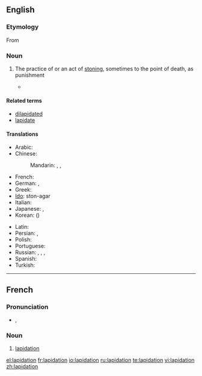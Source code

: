 ==English==

===Etymology===
From {{etyl|la}} {{term|lapis||stone}}

===Noun===
{{en-noun}}

# {{legal}} The practice of or an act of [[stoning]], sometimes to the point of death, as punishment
#*{{quote-news|title=International Women’s Day, another day of repression for women|work=亚州新闻 |date=Mar 6|year=2007|passage=The five women on trial were almost all activists for the full repeal (not just a moratorium) of '''lapidation''', ie stoning, from Iran’s law books.}}

====Related terms====
* [[dilapidated]]
* [[lapidate]]

====Translations====
{{trans-top|act of stoning, sometimes to the point of death}}
* Arabic: {{t|ar|رجم|m|tr=rajm|sc=Arab}}
* Chinese:
*: Mandarin: {{t|zh|石刑|tr=shíxíng|sc=Hani}}, {{t|zh|投石刑|tr=tóushíxíng|sc=Hani}}, {{t|zh|投石|tr=tóushí|sc=Hani}}
* French: {{t+|fr|lapidation|f}}
* German: {{t+|de|Steinigung|f}}, {{qualifier|from Arabic}} {{t|de|Radschm|m}}
* Greek: {{t|el|λιθοβολισμός|m|tr=lithobolismós|sc=Grek}}
* [[Ido]]: ston-agar
* Italian: {{t+|it|lapidazione|f}}
* Japanese: {{t|ja|石打ち|tr=いしうち, ishi-uchi|sc=Jpan}}, {{t|ja|石撃ち|tr=いしうち, ishi-uchi|sc=Jpan}}
* Korean: {{t|ko|투석형|tr=tuseokhyeong|sc=Kore}} ({{t|ko|投石刑|sc=Kore}})
{{trans-mid}}
* Latin: {{t|la|lapidatio|f}}
* Persian: {{t|fa|سنگسار|tr=sangsâr|sc=fa-Arab}}, {{t|fa|رجم|tr=rajm|sc=fa-Arab}}
* Polish: {{t-|pl|ukamienowanie|n}}
* Portuguese: {{t|pt|lapidação|f}}
* Russian: {{t|ru|побивание камнями|n|tr=pobivánije kamnjámi|sc=Cyrl}}, {{t|ru|забрасывание камнями |n|tr=zabrásyvanije kamnjámi|sc=Cyrl}}, {{t|ru|лапидация|f|tr=lapidácija|sc=Cyrl}}, {{qualifier|from Arabic}} {{t|ru|раджм|m|tr=radžm|sc=Cyrl}}
* Spanish: {{t+|es|lapidación|f}}
* Turkish: {{t|tr|recm}}
{{trans-bottom}}

----

==French==

===Pronunciation===
* {{IPA|/la.pi.da.sjɔ̃/|lang=fr}}, {{SAMPA|/la.pi.da.sjO~/}}

===Noun===
{{fr-noun|f}}

# [[#English|lapidation]]

[[el:lapidation]]
[[fr:lapidation]]
[[io:lapidation]]
[[ru:lapidation]]
[[te:lapidation]]
[[vi:lapidation]]
[[zh:lapidation]]